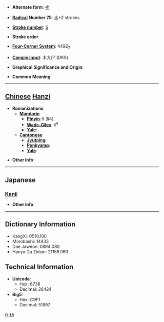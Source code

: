 * '''Alternate form''': [[扐]]

* '''[[Wiktionary:Chinese radical index| Radical]] Number 75''': [[Wiktionary:Chinese radical index 木|木]]+2 strokes

* '''[[Wiktionary:Chinese total strokes index|Stroke number]]''': [[Wiktionary:Chinese total strokes index 6|6]]

* '''Stroke order''': 

* '''[[Wiktionary:Chinese four corner index|Four-Corner System]]''': 4492<sub>7</sub>

* '''[[Wiktionary:Chinese Cangjie index|Cangjie input]]''': 木大尸 (DKS)

* '''Graphical Significance and Origin''': 

* '''Common Meaning'''

----

== [[Chinese]] [[Hanzi]] ==

* '''Romanizations'''
** '''[[Mandarin]]'''
*** '''[[Pinyin]]''': lì (li4)
*** '''[[Wade-Giles]]''': li<sup>4</sup>
*** '''[[Yale]]''': 
** '''[[Cantonese]]'''
*** '''[[Jyutping]]''':
*** '''[[Penkyamp]]''': 
*** '''[[Yale]]''': 

* '''Other info''': 

----

==Japanese==
===[[Kanji]]===
{{kanji|on readings=[[りょく]] (ryoku)|kun readings=[[おうご]] (ougo)}}

* '''Other info''':  

----

== Dictionary Information ==

* KangXi: 0510.100
* Morobashi: 14433
* Dae Jaweon: 0894.080
* Hanyu Da Zidian: 21156.060

== Technical Information ==

* '''Unicode''':
** Hex: 6738
** Decimal: 26424
* '''Big5''':
** Hex: C9F1
** Decimal: 51697

[[fr:朸]]